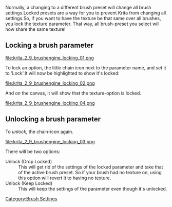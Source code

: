 

Normally, a changing to a different brush preset will change all brush settings.Locked presets are a way for you to prevent Krita from changing all settings.So, if you want to have the texture be that same over all brushes, you lock the texture parameter. That way, all brush-preset you select will now share the same texture!

==Locking a brush parameter==

[[file:krita_2_9_brushengine_locking_01.png ]]

To lock an option, {{MouseButton|right}} the little chain icon next to the parameter name, and set it to 'Lock'.It will now be highlighted to show it's locked:

[[file:krita_2_9_brushengine_locking_02.png ]]

And on the canvas, it will show that the texture-option is locked.

[[file:krita_2_9_brushengine_locking_04.png ]]

==Unlocking a brush parameter==

To ''unlock'', {{MouseButton|right}} the chain-icon again.

[[file:krita_2_9_brushengine_locking_03.png ]]

There will be two options:

;Unlock (Drop Locked)
:This will get rid of the settings of the locked parameter and take that of the active brush preset. So if your brush had no texture on, using this option will revert it to having no texture.
;Unlock (Keep Locked)
:This will keep the settings of the parameter even though it's unlocked.

[[Category:Brush Settings]]
